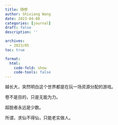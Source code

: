 ```yaml
---
title: 随想
author: Shixiang Wang
date: 2023-04-08
categories: [journal]
draft: false
description: ''

archives:
  - 2023/05
toc: true

format:
  html:
    code-fold: show
    code-tools: false
---
```


越长大，突然明白这个世界都是在玩一场资源分配的游戏。

卷不是目的，只是无能为力。

超脱者永远是少数。

所谓，求仙不得仙，只能老实做人。


